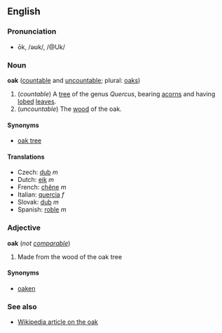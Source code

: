 == English ==
===Pronunciation===
*ōk, /əʊk/, /@Uk/

=== Noun ===
'''oak''' ([[countable]] and [[uncountable]]; plural: [[oaks]])

# (''countable'') A [[tree]] of the genus ''Quercus'', bearing [[acorn]]s and having [[lobed]] [[leaf|leaves]].
# (''uncountable'') The [[wood]] of the oak.

==== Synonyms ====
*[[oak tree]]

==== Translations ====
*Czech: [[dub#Czech|dub]] ''m''
*Dutch: [[eik]] ''m''
*French: [[chêne]] ''m''
*Italian: [[quercia]] ''f''
*Slovak: [[dub#Slovak|dub]] ''m''
*Spanish: [[roble]] ''m''

===Adjective===
'''oak''' (''not [[comparable]]'')

# Made from the wood of the oak tree

====Synonyms====
*[[oaken]]

===See also===
*[[en:Oak|Wikipedia article on the oak]]